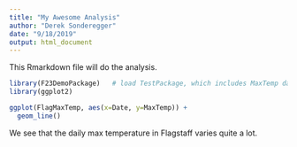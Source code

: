 ---
title: "My Awesome Analysis"
author: "Derek Sonderegger"
date: "9/18/2019"
output: html_document
---

This Rmarkdown file will do the analysis.

```{r}
library(F23DemoPackage)   # load TestPackage, which includes MaxTemp data frame.
library(ggplot2)

ggplot(FlagMaxTemp, aes(x=Date, y=MaxTemp)) +
  geom_line()
```

We see that the daily max temperature in Flagstaff varies quite a lot.
